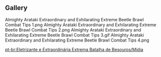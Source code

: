 {{EventTabs}}
==Gallery==
<gallery>
Almighty Arataki Extraordinary and Exhilarating Extreme Beetle Brawl Combat Tips 1.png
Almighty Arataki Extraordinary and Exhilarating Extreme Beetle Brawl Combat Tips 2.png
Almighty Arataki Extraordinary and Exhilarating Extreme Beetle Brawl Combat Tips 3.gif
Almighty Arataki Extraordinary and Exhilarating Extreme Beetle Brawl Combat Tips 4.png
</gallery>

[[pt-br:Eletrizante e Extraordinária Extrema Batalha de Besouros/Mídia]]